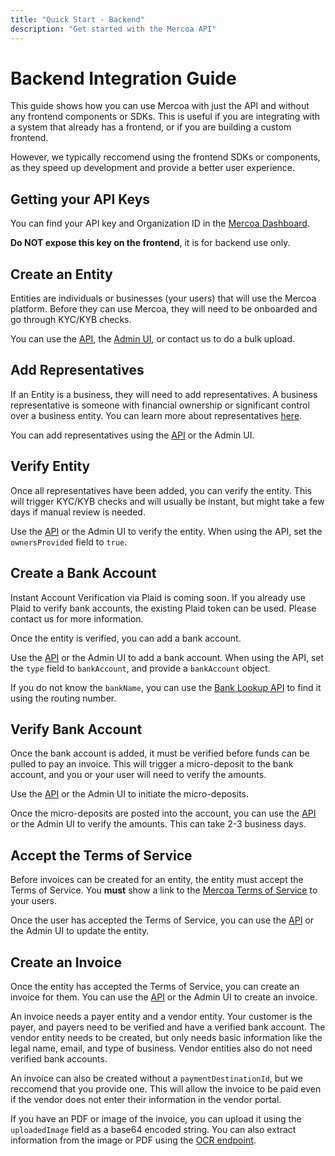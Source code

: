 ```yaml
---
title: "Quick Start - Backend"
description: "Get started with the Mercoa API"
---
```


# Backend Integration Guide

This guide shows how you can use Mercoa with just the API and without any frontend components or SDKs. This is useful if you are integrating with a system that already has a frontend, or if you are building a custom frontend.

However, we typically reccomend using the frontend SDKs or components, as they speed up development and provide a better user experience.

## Getting your API Keys

You can find your API key and Organization ID in the [Mercoa Dashboard](https://mercoa.com/dashboard/developers).

<b>Do NOT expose this key on the frontend</b>, it is for backend use only.

## Create an Entity

Entities are individuals or businesses (your users) that will use the Mercoa platform. Before they can use Mercoa, they will need to be onboarded and go through KYC/KYB checks.

You can use the [API](/api-reference/entity/create), the [Admin UI](https://mercoa.com/dashboard/entities), or contact us to do a bulk upload.

## Add Representatives

If an Entity is a business, they will need to add representatives. A business representative is someone with financial ownership or significant control over a business entity. You can learn more about representatives [here](/business-representatives).

You can add representatives using the [API](/api-reference/representative/create) or the Admin UI.

## Verify Entity

Once all representatives have been added, you can verify the entity. This will trigger KYC/KYB checks and will usually be instant, but might take a few days if manual review is needed.

Use the [API](/api-reference/entity/update) or the Admin UI to verify the entity. When using the API, set the `ownersProvided` field to `true`.

## Create a Bank Account

<Note> Instant Account Verification via Plaid is coming soon. If you already use Plaid to verify bank accounts, the existing Plaid token can be used. Please contact us for more information.</Note>

Once the entity is verified, you can add a bank account.

Use the [API](/api-reference/payment-method/create) or the Admin UI to add a bank account. When using the API, set the `type` field to `bankAccount`, and provide a `bankAccount` object.

If you do not know the `bankName`, you can use the [Bank Lookup API](/api-reference/bank-lookup/find) to find it using the routing number.

## Verify Bank Account

Once the bank account is added, it must be verified before funds can be pulled to pay an invoice. This will trigger a micro-deposit to the bank account, and you or your user will need to verify the amounts.

Use the [API](/api-reference/payment-method/bank-account/initiate-micro-deposit) or the Admin UI to initiate the micro-deposits.

Once the micro-deposits are posted into the account, you can use the [API](/api-reference/payment-method/bank-account/verify-micro-deposit) or the Admin UI to verify the amounts. This can take 2-3 business days.

## Accept the Terms of Service

Before invoices can be created for an entity, the entity must accept the Terms of Service. You **must** show a link to the [Mercoa Terms of Service](https://mercoa.com/legal/platform-agreement) to your users.

Once the user has accepted the Terms of Service, you can use the [API](/api-reference/entity/accept-tos) or the Admin UI to update the entity.

## Create an Invoice

Once the entity has accepted the Terms of Service, you can create an invoice for them. You can use the [API](/api-reference/invoice/create) or the Admin UI to create an invoice.

<Note>
  An invoice needs a payer entity and a vendor entity. Your customer is the payer, and payers need to be verified and have a verified bank account.
  The vendor entity needs to be created, but only needs basic information like the legal name, email, and type of business. Vendor entities also do not need verified bank accounts.


  An invoice can also be created without a `paymentDestinationId`, but we reccomend that you provide one. This will allow the invoice to be paid even if the vendor does not enter their information in the vendor portal.
</Note>

If you have an PDF or image of the invoice, you can upload it using the `uploadedImage` field as a base64 encoded string. You can also extract information from the image or PDF using the [OCR endpoint](/api-reference/ocr).